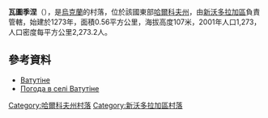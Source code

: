 {{coord|49|46|42|N|35|58|7|E|scale:100000_region:UA|display=title}}

'''瓦圖季涅'''（{{lang-uk|Ватутіне}}），是[[烏克蘭|烏克蘭]]的村落，位於該國東部[[哈爾科夫州|哈爾科夫州]]，由[[新沃多拉加區|新沃多拉加區]]負責管轄，始建於1273年，面積0.56平方公里，海拔高度107米，2001年人口1,273，人口密度每平方公里2,273.2人。

==參考資料==
* [http://gska2.rada.gov.ua/pls/z7502/A005?rdat1=28.11.2009&rf7571=42725 Ватутіне]{{dead link|date=2018年3月 |bot=InternetArchiveBot |fix-attempted=yes }}
* [http://weather.in.ua/ua/har'kovskaja/2668 Погода в селі Ватутіне] {{Wayback|url=http://weather.in.ua/ua/har%27kovskaja/2668 |date=20200809115646 }}

{{DEFAULTSORT:Ватутіне}}
[[Category:哈爾科夫州村落|Category:哈爾科夫州村落]]
[[Category:新沃多拉加區村落|Category:新沃多拉加區村落]]


{{Kharkiv-geo-stub}}